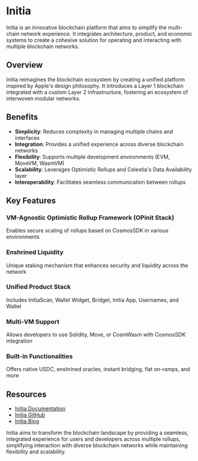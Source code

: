 # Initia

Initia is an innovative blockchain platform that aims to simplify the multi-chain network experience. It integrates architecture, product, and economic systems to create a cohesive solution for operating and interacting with multiple blockchain networks.

## Overview

Initia reimagines the blockchain ecosystem by creating a unified platform inspired by Apple's design philosophy. It introduces a Layer 1 blockchain integrated with a custom Layer 2 infrastructure, fostering an ecosystem of interwoven modular networks.

## Benefits

- **Simplicity**: Reduces complexity in managing multiple chains and interfaces
- **Integration**: Provides a unified experience across diverse blockchain networks
- **Flexibility**: Supports multiple development environments (EVM, MoveVM, WasmVM)
- **Scalability**: Leverages Optimistic Rollups and Celestia's Data Availability layer
- **Interoperability**: Facilitates seamless communication between rollups

## Key Features

### VM-Agnostic Optimistic Rollup Framework (OPinit Stack)

Enables secure scaling of rollups based on CosmosSDK in various environments

### Enshrined Liquidity

Unique staking mechanism that enhances security and liquidity across the network

### Unified Product Stack

Includes InitiaScan, Wallet Widget, Bridget, Initia App, Usernames, and Wallet

### Multi-VM Support

Allows developers to use Solidity, Move, or CosmWasm with CosmosSDK integration

### Built-in Functionalities

Offers native USDC, enshrined oracles, instant bridging, fiat on-ramps, and more

## Resources

- [Initia Documentation](https://docs.initia.xyz/)
- [Initia GitHub](https://github.com/initia-labs)
- [Initia Blog](https://medium.com/@initia_xyz)

Initia aims to transform the blockchain landscape by providing a seamless, integrated experience for users and developers across multiple rollups, simplifying interaction with diverse blockchain networks while maintaining flexibility and scalability.